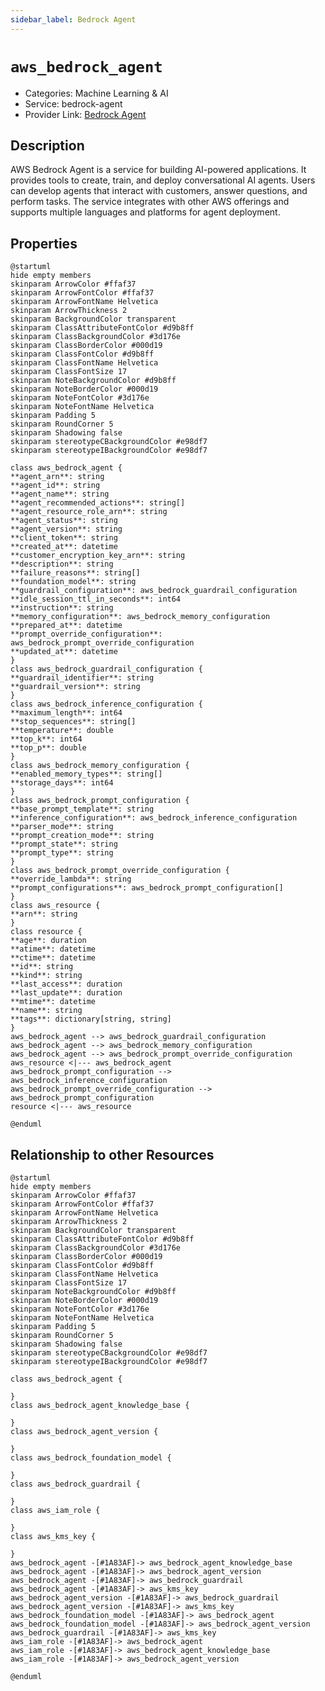 ```yaml
---
sidebar_label: Bedrock Agent
---
```


# `aws_bedrock_agent`

- Categories: Machine Learning & AI
- Service: bedrock-agent
- Provider Link: [Bedrock Agent](https://docs.aws.amazon.com/bedrock/latest/userguide/agents.html)

## Description
AWS Bedrock Agent is a service for building AI-powered applications. It provides tools to create, train, and deploy conversational AI agents. Users can develop agents that interact with customers, answer questions, and perform tasks. The service integrates with other AWS offerings and supports multiple languages and platforms for agent deployment.

## Properties
<ZoomPanPinch>

```kroki imgType="plantuml" imgAlt="Diagram of Bedrock Agent data model"
@startuml
hide empty members
skinparam ArrowColor #ffaf37
skinparam ArrowFontColor #ffaf37
skinparam ArrowFontName Helvetica
skinparam ArrowThickness 2
skinparam BackgroundColor transparent
skinparam ClassAttributeFontColor #d9b8ff
skinparam ClassBackgroundColor #3d176e
skinparam ClassBorderColor #000d19
skinparam ClassFontColor #d9b8ff
skinparam ClassFontName Helvetica
skinparam ClassFontSize 17
skinparam NoteBackgroundColor #d9b8ff
skinparam NoteBorderColor #000d19
skinparam NoteFontColor #3d176e
skinparam NoteFontName Helvetica
skinparam Padding 5
skinparam RoundCorner 5
skinparam Shadowing false
skinparam stereotypeCBackgroundColor #e98df7
skinparam stereotypeIBackgroundColor #e98df7

class aws_bedrock_agent {
**agent_arn**: string
**agent_id**: string
**agent_name**: string
**agent_recommended_actions**: string[]
**agent_resource_role_arn**: string
**agent_status**: string
**agent_version**: string
**client_token**: string
**created_at**: datetime
**customer_encryption_key_arn**: string
**description**: string
**failure_reasons**: string[]
**foundation_model**: string
**guardrail_configuration**: aws_bedrock_guardrail_configuration
**idle_session_ttl_in_seconds**: int64
**instruction**: string
**memory_configuration**: aws_bedrock_memory_configuration
**prepared_at**: datetime
**prompt_override_configuration**: aws_bedrock_prompt_override_configuration
**updated_at**: datetime
}
class aws_bedrock_guardrail_configuration {
**guardrail_identifier**: string
**guardrail_version**: string
}
class aws_bedrock_inference_configuration {
**maximum_length**: int64
**stop_sequences**: string[]
**temperature**: double
**top_k**: int64
**top_p**: double
}
class aws_bedrock_memory_configuration {
**enabled_memory_types**: string[]
**storage_days**: int64
}
class aws_bedrock_prompt_configuration {
**base_prompt_template**: string
**inference_configuration**: aws_bedrock_inference_configuration
**parser_mode**: string
**prompt_creation_mode**: string
**prompt_state**: string
**prompt_type**: string
}
class aws_bedrock_prompt_override_configuration {
**override_lambda**: string
**prompt_configurations**: aws_bedrock_prompt_configuration[]
}
class aws_resource {
**arn**: string
}
class resource {
**age**: duration
**atime**: datetime
**ctime**: datetime
**id**: string
**kind**: string
**last_access**: duration
**last_update**: duration
**mtime**: datetime
**name**: string
**tags**: dictionary[string, string]
}
aws_bedrock_agent --> aws_bedrock_guardrail_configuration
aws_bedrock_agent --> aws_bedrock_memory_configuration
aws_bedrock_agent --> aws_bedrock_prompt_override_configuration
aws_resource <|--- aws_bedrock_agent
aws_bedrock_prompt_configuration --> aws_bedrock_inference_configuration
aws_bedrock_prompt_override_configuration --> aws_bedrock_prompt_configuration
resource <|--- aws_resource

@enduml
```

</ZoomPanPinch>


## Relationship to other Resources
<ZoomPanPinch>

```kroki imgType="plantuml" imgAlt="Diagram of Bedrock Agent resource relationships"
@startuml
hide empty members
skinparam ArrowColor #ffaf37
skinparam ArrowFontColor #ffaf37
skinparam ArrowFontName Helvetica
skinparam ArrowThickness 2
skinparam BackgroundColor transparent
skinparam ClassAttributeFontColor #d9b8ff
skinparam ClassBackgroundColor #3d176e
skinparam ClassBorderColor #000d19
skinparam ClassFontColor #d9b8ff
skinparam ClassFontName Helvetica
skinparam ClassFontSize 17
skinparam NoteBackgroundColor #d9b8ff
skinparam NoteBorderColor #000d19
skinparam NoteFontColor #3d176e
skinparam NoteFontName Helvetica
skinparam Padding 5
skinparam RoundCorner 5
skinparam Shadowing false
skinparam stereotypeCBackgroundColor #e98df7
skinparam stereotypeIBackgroundColor #e98df7

class aws_bedrock_agent {

}
class aws_bedrock_agent_knowledge_base {

}
class aws_bedrock_agent_version {

}
class aws_bedrock_foundation_model {

}
class aws_bedrock_guardrail {

}
class aws_iam_role {

}
class aws_kms_key {

}
aws_bedrock_agent -[#1A83AF]-> aws_bedrock_agent_knowledge_base
aws_bedrock_agent -[#1A83AF]-> aws_bedrock_agent_version
aws_bedrock_agent -[#1A83AF]-> aws_bedrock_guardrail
aws_bedrock_agent -[#1A83AF]-> aws_kms_key
aws_bedrock_agent_version -[#1A83AF]-> aws_bedrock_guardrail
aws_bedrock_agent_version -[#1A83AF]-> aws_kms_key
aws_bedrock_foundation_model -[#1A83AF]-> aws_bedrock_agent
aws_bedrock_foundation_model -[#1A83AF]-> aws_bedrock_agent_version
aws_bedrock_guardrail -[#1A83AF]-> aws_kms_key
aws_iam_role -[#1A83AF]-> aws_bedrock_agent
aws_iam_role -[#1A83AF]-> aws_bedrock_agent_knowledge_base
aws_iam_role -[#1A83AF]-> aws_bedrock_agent_version

@enduml
```

</ZoomPanPinch>




